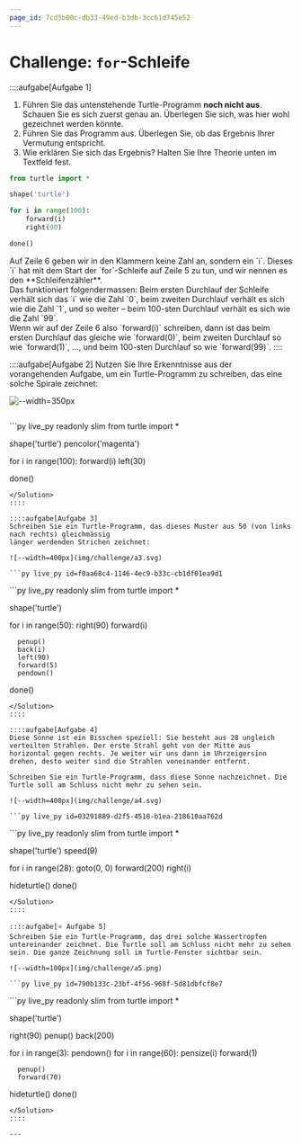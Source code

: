 ```yaml
---
page_id: 7cd5b00c-db33-49ed-b3db-3cc61d745e52
---
```



# Challenge: `for`-Schleife
::::aufgabe[Aufgabe 1]
1. Führen Sie das untenstehende Turtle-Programm **noch nicht aus**. Schauen Sie es sich zuerst genau an. Überlegen Sie sich, was hier wohl gezeichnet werden könnte.
2. Führen Sie das Programm aus. Überlegen Sie, ob das Ergebnis Ihrer Vermutung entspricht.
3. Wie erklären Sie sich das Ergebnis? Halten Sie Ihre Theorie unten im Textfeld fest.
```py live_py readonly slim
from turtle import *

shape('turtle')

for i in range(100):
    forward(i)
    right(90)

done()
```

<QuillV2 id='396ee0e1-a5e3-4d57-8366-d091568be361' />

<Solution id='80daaa81-7c8c-4719-87de-413a8cbfca36'>
  Auf Zeile 6 geben wir in den Klammern keine Zahl an, sondern ein `i`. Dieses `i` hat mit dem Start
  der `for`-Schleife auf Zeile 5 zu tun, und wir nennen es den **Schleifenzähler**.
  <br />
  Das funktioniert folgendermassen: Beim ersten Durchlauf der Schleife verhält sich das `i` wie die Zahl
  `0`, beim zweiten Durchlauf verhält es sich wie die Zahl `1`, und so weiter – beim 100-sten Durchlauf
  verhält es sich wie die Zahl `99`.
  <br />
  Wenn wir auf der Zeile 6 also `forward(i)` schreiben, dann ist das beim ersten Durchlauf das gleiche
  wie `forward(0)`, beim zweiten Durchlauf so wie `forward(1)`, ..., und beim 100-sten Durchlauf so
  wie `forward(99)`.
</Solution>
::::

::::aufgabe[Aufgabe 2]
Nutzen Sie Ihre Erkenntnisse aus der vorangehenden Aufgabe, um ein Turtle-Programm zu schreiben, das eine solche Spirale zeichnet:

![--width=350px](img/challenge/a2.svg)

```py live_py id=60d70992-d740-4fd1-bbfe-b26397d8f878
```

<Solution id='27f8ec27-c3b8-48c6-b55b-68b35b7e0445'>
  ```py live_py readonly slim
  from turtle import *

  shape('turtle')
  pencolor('magenta')

  for i in range(100):
    forward(i)
    left(30)

  done()
  ```
</Solution>
::::

::::aufgabe[Aufgabe 3]
Schreiben Sie ein Turtle-Programm, das dieses Muster aus 50 (von links nach rechts) gleichmässig
länger werdenden Strichen zeichnet:

![--width=400px](img/challenge/a3.svg)

```py live_py id=f0aa68c4-1146-4ec9-b33c-cb1df01ea9d1
```

<Solution id='0283856b-3db5-49bf-8f43-149b2831e517'>
  ```py live_py readonly slim
  from turtle import *

  shape('turtle')

  for i in range(50):
      right(90)
      forward(i)

      penup()
      back(i)
      left(90)
      forward(5)
      pendown()

  done()
  ```
</Solution>
::::

::::aufgabe[Aufgabe 4]
Diese Sonne ist ein Bisschen speziell: Sie besteht aus 28 ungleich verteilten Strahlen. Der erste Strahl geht von der Mitte aus horizontal gegen rechts. Je weiter wir uns dann im Uhrzeigersinn drehen, desto weiter sind die Strahlen voneinander entfernt.

Schreiben Sie ein Turtle-Programm, dass diese Sonne nachzeichnet. Die Turtle soll am Schluss nicht mehr zu sehen sein.

![--width=400px](img/challenge/a4.svg)

```py live_py id=03291889-d2f5-4518-b1ea-218610aa762d
```

<Solution id='e3c5b692-3280-4e3f-8d6e-471d4bf14ce0'>
  ```py live_py readonly slim
  from turtle import *

  shape('turtle')
  speed(9)

  for i in range(28):
      goto(0, 0)
      forward(200)
      right(i)

  hideturtle()
  done()
  ```
</Solution>
::::

::::aufgabe[⭐️ Aufgabe 5]
Schreiben Sie ein Turtle-Programm, das drei solche Wassertropfen untereinander zeichnet. Die Turtle soll am Schluss nicht mehr zu sehen sein. Die ganze Zeichnung soll im Turtle-Fenster sichtbar sein.

![--width=100px](img/challenge/a5.png)

```py live_py id=790b133c-23bf-4f56-968f-5d81dbfcf8e7
```

<Solution id='789ad238-f1eb-475a-85da-dbc8013917c2'>
  ```py live_py readonly slim
  from turtle import *

  shape('turtle')

  right(90)
  penup()
  back(200)

  for i in range(3):
      pendown()
      for i in range(60):
          pensize(i)
          forward(1)

      penup()
      forward(70)

  hideturtle()
  done()
  ```
</Solution>
::::

---
